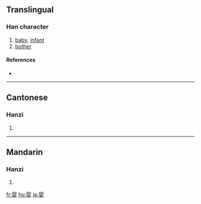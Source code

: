 {{see|嬰}}
==Translingual==

===Han character===
{{Han char|rn=38|rad=女|as=08|sn=11|four=|canj=月人女 (BOV)}}

# [[baby]], [[infant]]
# [[bother]]

====References====
* {{Han ref|kx=0265.281|hdz=21059.020|uh=5A74|ud=23156}}

----

==Cantonese==

===Hanzi===
{{yue-hanzi|jyut=|y=ying1}}

# {{defn|Cantonese}}

----

==Mandarin==

===Hanzi===
{{cmn-hanzi|tra=嬰|pin=[[yīng]] ([[ying1]])|wg=ying<sup>1</sup>}}

# {{defn|Mandarin}}

[[fr:婴]]
[[hu:婴]]
[[ja:婴]]